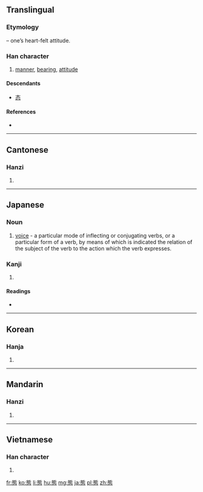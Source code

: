 {{also|态|熊}}
==Translingual==
{{Hani-forms|[[态]]|態}}

===Etymology===
{{Han compound|能|心|t2=heart|ls=psc|c1=p|c2=s}} – one’s heart-felt attitude.

===Han character===
{{Han char|rn=61|rad=心|as=10|sn=14|four=2133<sub>1</sub>|canj=戈心心 (IPP)}}

# [[manner]], [[bearing]], [[attitude]]

====Descendants====
* [[态]]

====References====
* {{Han ref|kx=0398.030|dkj=11052|dj=0737.040|hdz=42335.070|uh=614B|ud=24907|bh=BA41|bd=47681}}

----

==Cantonese==

===Hanzi===
{{yue-hanzi|jyut=|y=taai3|sim=态}}

# {{defn|lang=yue|sort=心10}}

----

==Japanese==

===Noun===
{{ja-noun|k|hira=たい|rom=tai}}

# {{grammar|lang=ja|skey=たい}} [[voice]] -  a particular mode of inflecting or conjugating verbs, or a particular form of a verb, by means of which is indicated the relation of the subject of the verb to the action which the verb expresses.

===Kanji===
{{ja-kanji|grade=5|rs=心10}}

# {{defn|lang=ja|sort=心10}}

====Readings====
* {{ja-readings|on=[[たい]] (tai)|kun=[[さま]] (sama), [[わざと]] (wazato)}}

----

==Korean==

===Hanja===
{{ko-hanja|hangeul=태|eumhun=|rv=tae|mr=t'ae|y=thay}}

# {{defn|lang=ko|sort=心10}}

----

==Mandarin==

===Hanzi===
{{cmn-hanzi|sim=态|pin=[[huǎng]] ([[huang3]]), [[tài]] ([[tai4]])|wg=huang<sup>3</sup>, t'ai<sup>4</sup>}}

# {{defn|lang=cmn|sort=心10}}

----

==Vietnamese==

===Han character===
{{vi-hantu|[[thái]], [[thói]]|rs=心10}}

# {{defn|lang=vi|sort=心10}}

[[fr:態]]
[[ko:態]]
[[li:態]]
[[hu:態]]
[[mg:態]]
[[ja:態]]
[[pl:態]]
[[zh:態]]